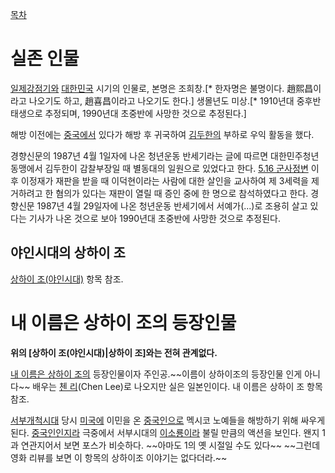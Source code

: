 [[목차]]
= 실존 인물 =
[[일제강점기]]와 [[대한민국]] 시기의 인물로, 본명은 조희창.[* 한자명은 불명이다. 趙熙昌이라고 나오기도 하고, 趙喜昌이라고 나오기도 한다.] 생몰년도 미상.[* 1910년대 중후반 태생으로 추정되며, 1990년대 초중반에 사망한 것으로 추정된다.]

해방 이전에는 [[중국]]에서 있다가 해방 후 귀국하여 [[김두한]]의 부하로 우익 활동을 했다.

경향신문의 1987년 4월 1일자에 나온 청년운동 반세기라는 글에 따르면 대한민주청년동맹에서 김두한이 감찰부장일 때 별동대의 일원으로 있었다고 한다. [[5.16 군사정변]] 이후 이정재가 재판을 받을 때 이덕현이라는 사람에 대한 살인을 교사하여 제 3세력을 제거하려고 한 혐의가 있다는 재판이 열릴 때 증인 중에 한 명으로 참석하였다고 한다. 경향신문 1987년 4월 29일자에 나온 청년운동 반세기에서 서예가(...)로 조용히 살고 있다는 기사가 나온 것으로 보아 1990년대 초중반에 사망한 것으로 추정된다.

== 야인시대의 상하이 조 ==
[[상하이 조(야인시대)]] 항목 참조.

= 내 이름은 상하이 조의 등장인물 =
'''위의 [상하이 조(야인시대)|상하이 조]와는 전혀 관계없다.'''

[[내 이름은 상하이 조]]의 등장인물이자 주인공.~~이름이 상하이조의 등장인물 인게 아니다~~ 배우는 [[첸 리]](Chen Lee)로 나오지만 실은 일본인이다. 내 이름은 상하이 조 항목 참조.

[[서부개척시대]] 당시 [[미국]]에 이민을 온 [[중국인]]으로 멕시코 노예들을 해방하기 위해 싸우게 된다. [[중국인]]인지라 극중에서 서부시대의 [[이소룡]]이라 불릴 만큼의 액션을 보인다. 왠지 1과 연관지어서 보면 포스가 비슷하다. ~~아마도 1의 옛 시절일 수도 있다~~ ~~그런데 영화 리뷰를 보면 이 항목의 상하이조 이야기는 없다더라.~~
